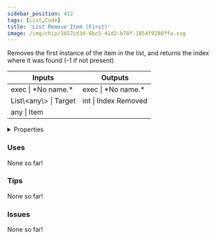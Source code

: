 ```yaml
---
sidebar_position: 412
tags: [List,Code]
title: 'List Remove Item (First)'
image: /img/chip/1657cd3d-6bc5-41d2-b70f-1854f9288ffa.svg
---
```


Removes the first instance of the item in the list, and returns the index where it was found (-1 if not present)



<IChip uuid="1657cd3d-6bc5-41d2-b70f-1854f9288ffa"/>

<table><thead><tr><th>Inputs</th><th>Outputs</th></tr></thead><tbody><tr><td>exec | *No name.*</td><td>exec | *No name.*</td></tr><tr><td>List\&lt;any\&gt; | Target</td><td>int | Index Removed</td></tr><tr><td>any | Item</td><td /></tr></tbody></table>

<details>
  <summary>Properties</summary>
  <div>
    <div>
    <table>
      <tbody>
        <tr>
          <td>Is beta required?</td>
          <td>No</td>
        </tr>
        <tr>
          <td>Is chip a trolling risk?</td>
          <td>No</td>
        </tr>
        <tr>
          <td>Is chip a role assignment risk?</td>
          <td>No</td>
        </tr>
        <tr>
          <td>Chip UUID</td>
          <td>1657cd3d-6bc5-41d2-b70f-1854f9288ffa</td>
        </tr>
        <tr>
          <td>Room availability</td>
          <td>Available everywhere</td>
        </tr>
      </tbody>
    </table>
    </div>
  </div>
</details>

### Uses

None so far!

### Tips

None so far!

### Issues

None so far!